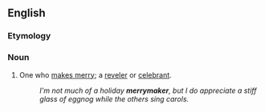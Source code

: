 ==English==

===Etymology===
{{compound|en|merry|maker}}

===Noun===
{{en-noun}}

# One who [[make merry|makes merry]]; a [[reveler]] or [[celebrant]].
#: ''I'm not much of a holiday '''merrymaker''', but I do appreciate a stiff glass of eggnog while the others sing carols.''